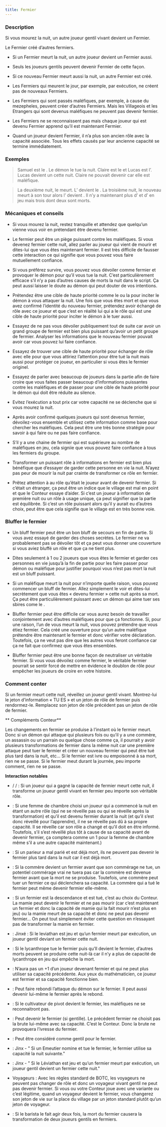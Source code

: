 ```yaml
---
title: Fermier
---
```



<Role FERMIER header />

### Description

Si vous mourez la nuit, un autre joueur gentil vivant devient un Fermier.

Le Fermier créé d’autres fermiers.

-   Si un Fermier meurt la nuit, un autre joueur devient un Fermier aussi.

-   Seuls les joueurs gentils peuvent devenir Fermier de cette façon.

-   Si ce nouveau Fermier meurt aussi la nuit, un autre Fermier est créé.

-   Les Fermiers qui meurent le jour, par exemple, par exécution, ne créent pas de nouveaux Fermiers.  

-   Les Fermiers qui sont passés maléfiques, par exemple, à cause du mezepheles, peuvent créer d’autres Fermiers. Mais les Villageois et les Etrangers qui sont devenus maléfiques ne peuvent pas devenir fermier.

-   Les Fermiers ne se reconnaissent pas mais chaque joueur qui est devenu Fermier apprend qu’il est maintenant Fermier.

-   Quand un joueur devient Fermier, il n’a plus son ancien rôle avec la capacité associée. Tous les effets causés par leur ancienne capacité se termine immédiatement.

### Exemples

> Samuel est le <Role FERMIER />. Le démon le tue la nuit. Claire est le <Role PROPHETE_DE_L_EFFROI /> et Lucas est l’<Role ALCHIMISTE />. Lucas devient un <Role FERMIER /> cette nuit. Claire ne pouvait devenir <Role FERMIER /> car elle est maléfique.

> La deuxième nuit, le <Role FERMIER /> meurt. L’<Role ENFANT_DE_CHOEUR /> devient le <Role FERMIER />. La troisième nuit, le nouveau <Role FERMIER /> meurt à son tour alors l’<Role HERETIQUE /> devient <Role FERMIER />. Il n’y a maintenant plus d’<Role HERETIQUE /> et d’<Role ENFANT_DE_CHOEUR /> en jeu mais trois <Role FERMIER /> dont deux sont morts.

### Mécaniques et conseils

- Si vous mourez la nuit, restez tranquille et attendez que quelqu’un vienne vous voir en prétendant être devenu fermier.

- Le fermier peut être un piège puissant contre les maléfiques. Si vous devenez fermier cette nuit, allez parler au joueur qui vient de mourir et dites-lui que vous êtes maintenant fermier. Il est très difficile de fausser cette interaction ce qui signifie que vous pouvez vous faire mutuellement confiance.

- Si vous préférez survire, vous pouvez vous dévoiler comme fermier et provoquer le démon pour qu’il vous tue la nuit. C’est particulièrement efficace s’il n’y a pas d’autres causes de morts la nuit dans le script. Ça peut aussi laisser le doute au démon qui peut douter de vos intentions.

- Prétendez être une cible de haute priorité comme le <Role CHASSEUR_DE_PRIMES /> ou la <Role VOYANTE /> pour inciter le démon à vous attaquer la nuit. Une fois que vous êtes mort et que vous avez confirmé l’identité du nouveau fermier, prétendez avoir échangé de rôle avec ce joueur et que c’est en réalité lui qui a le rôle qui est une cible de haute priorité pour inciter le démon à le tuer aussi.

- Essayez de ne pas vous dévoiler publiquement tout de suite car avoir un grand groupe de fermier est bien plus puissant qu’avoir un petit groupe de fermier. Analyser les informations que le nouveau fermier pouvait avoir car vous pouvez lui faire confiance.

- Essayez de trouver une cible de haute priorité pour échanger de rôle avec elle pour que vous attiriez l’attention pour être tué la nuit mais aussi pour protéger ce joueur, en particulier si vous êtes le fermier originel. 

- Essayez de parler avec beaucoup de joueurs dans la partie afin de faire croire que vous faites passer beaucoup d’informations puissantes contre les maléfiques et de passer pour une cible de haute priorité pour le démon qui doit être réduite au silence.

- Evitez l’exécution a tout prix car votre capacité ne se déclenche que si vous mourez la nuit.

- Après avoir confirmé quelques joueurs qui sont devenus fermier, dévoilez-vous ensemble et utilisez cette information comme base pour chercher les maléfiques. Cela peut être une très bonne stratégie pour savoir à qui faire ou ne pas faire confiance. 

- S’il y a une chaine de fermier qui est supérieure au nombre de maléfiques en jeu, cela signiie que vous pouvez faire confiance à tous les fermiers du groupe.

- Transformer un puissant rôle à informations en fermier est bien plus bénéfique que d’essayer de garder cette personne en vie la nuit. N’ayez pas peur de mourir la nuit par crainte de transformer ce rôle en fermier.

- Prêtez attention à au rôle qu’était le joueur avant de devenir fermier. Si c’était un étranger, ça peut être un indice que le village est mal en point et que le Conteur essaye d’aider. Si c’est un joueur à information de première nuit ou un rôle à usage unique, ça peut signifier que la partie est équilibrée. Si c’est un rôle puissant alors qu’il y aurait eu d’autres choix, peut être que cela signifie que le village est en très bonne voie. 

### Bluffer le fermier

- Un bluff fermier peut être un bon bluff de secours en fin de partie. Si vous avez essayé de garder des choses secrètes. Le fermier ne va probablement pas se dévoiler tôt et ça peut vous donner une couverture si vous aviez bluffé un rôle et que ça ne tient plus.

- Dites seulement à 1 ou 2 joueurs que vous êtes le fermier et garder ces personnes en vie jusqu’à la fin de partie pour les faire passer pour démon ou maléfique pour justifier pourquoi vous n’est pas mort la nuit est un bluff puissant.

- Si un maléfique meurt la nuit pour n’importe quelle raison, vous pouvez commencer un bluff de fermier. Allez simplement le voir et dites-lui secrètement que vous êtes « devenu fermier » cette nuit après sa mort. Ça peut être particulièrement puissant avec un démon qui aime tuer ses sbires come le <Role VIGORMORTIS />.

- Bluffer fermier peut être difficile car vous aurez besoin de travailler conjointement avec d’autres maléfiques pour que ça fonctionne. Si, pour une raison, l’un de vous meurt la nuit, vous pouvez prétendre que vous étiez fermier. Cela créé une ouverture pour qu’un autre maléfique prétendre être maintenant le fermier et donc vérifier votre déclaration. Toutefois, ça ne veut pas dire que les autres vous feront confiance car ça ne fait que confirmez que vous êtes ensembles.

- Bluffer fermier peut être une bonne façon de neutraliser un véritable fermier. Si vous vous dévoilez comme fermier, le véritable fermier pourrait se sentir forcé de mettre en évidence le doublon de rôle pour empêcher les joueurs de croire en votre histoire.

### Comment conter

Si un fermier meurt cette nuit, réveillez un joueur gentil vivant. Montrez-lui le jeton d’information « TU ES » et un jeton de rôle de fermier puis rendormez-le. Remplacez son jeton de rôle précédent pas un jeton de rôle de fermier.

** Compléments Conteur**

Les changements en fermier se produise à l’instant où le fermier meurt. Donc si un démon qui attaque qui plusieurs fois ou qu’il y a une commère, un assassin ou un parrain ou quelque chose comme ça, il pourrait y avoir plusieurs transformations de fermier dans la même nuit car une première attaque peut tuer le fermier et créer un nouveau fermier qui peut être tué plus tard dans la nuit, etc... Si le fermier est ivre ou empoisonné à sa mort, rien ne se passe. Si le fermier meut durant la journée, peu importe comment, rien ne se passe.

**Interaction notables**

- <Role CANNIBALE /> / <Role FAUSSAIRE /> / <Role PIXIE /> : Si un joueur qui a gagné la capacité de fermier meurt cette nuit, il transforme un joueur gentil vivant en fermier peu importe son véritable rôle.

- <Role FEMME_DE_CHAMBRE /> : Si une femme de chambre choisi un joueur qui a commencé la nuit en étant un autre rôle (qui ne se réveille pas ou qui se réveille après la transformation) et qu’il est devenu fermier durant la nuit (et qu’il s’est donc réveillé pour l’apprendre), il ne se réveille pas dû à sa propre capacité. Il se réveille car son rôle a changé et qu’il doit en être informé. Toutefois, s’il s’est réveillé plus tôt à cause de sa capacité avant de devenir fermier, ça comptera comme un 1 pour la femme de chambre même s’il a une autre capacité maintenant.)

- <Role PARIEUR /> : Si un parieur a mal parié et est déjà mort, ils ne peuvent pas devenir le fermier plus tard dans la nuit car il est déjà mort.

- <Role COMMERE /> : Si la commère devient un fermier avant que son commérage ne tue, un potentiel commérage vrai ne tuera pas car la commère est devenue fermier avant que la mort ne se produise. Toutefois, une commère peut tuer un fermier ce qui déclenchera sa capacité. La commère qui a tué le fermier peut même devenir fermier elle-même.

- <Role MAMIE /> : Si un fermier est la descendance et est tué, c’est au choix du Conteur. La mamie peut devenir le fermier et ne pas mourir (car c’est maintenant un fermier et donc la capacité de mamie qui la fait mourir n’est plus en jeu) ou la mamie meurt de sa capacité et donc ne peut pas devenir fermier… On peut tout simplement éviter cette question en n’essayant pas de transformer la mamie en fermier.

- <Role LEVIATHAN /> : Jinxé : Si le leviathan est jeu et qu’un fermier meurt par exécution, un joueur gentil deviant un fermier cette nuit.

- <Role LYCANTHROPE /> : Si le lycanthrope tue le fermier puis qu’Il devient le fermier, d’autres morts peuvent se produire cette nuit-là car il n’y a plus de capacité de lycanthrope en jeu qui empêche la mort.

- <Role MATHEMATICIEN /> : N’aura pas un +1 d’un joueur devenant fermier et qui ne peut plus utiliser sa capacité précédente. Aux yeux du mathématicien, ce joueur est fermier et sa capacité fonctionne bien.

- <Role MAIRE /> : Peut faire rebondi l’attaque du démon sur le fermier. Il peut aussi devenir lui-même le fermier après le rebond.

- <Role CULTIVATEUR_DE_PAVOT /> : Si le cultivateur de pivot devient le fermier, les maléfiques ne se reconnaitront pas.

- <Role BRUTE /> : Peut devenir le fermier (si gentille). Le précédent fermier ne choisit pas la brute lui-même avec sa capacité. C’est le Conteur. Donc la brute ne provoquera l’ivresse du fermier.

- <Role ESPION /> : Peut être considéré comme gentil pour le fermier.

- <Role EMEUTIER /> : Jinx - " Si un Emeutier nomine et tue le fermier, le fermier utilise sa capacité la nuit suivante."

- <Role LEVIATHAN /> : Jinx - " Si le Léviathan est jeu et qu’un fermier meurt par exécution, un joueur gentil devient un fermier cette nuit."

- Voyageurs : Avec les règles standard de BOTC, les voyageurs ne peuvent pas changer de rôle et donc un voyageur vivant gentil ne peut pas devenir fermier. Si vous ou votre Conteur joue avec une variante ou c’est légitime, quand un voyageur devient le fermier, vous changerez son jeton de vie sur la place du village par un jeton standard plutôt qu’un jeton de voyageur.

- <Role BARISTA /> : Si le barista le fait agir deux fois, la mort du fermier causera la transformation de deux joueurs gentils en fermiers.
